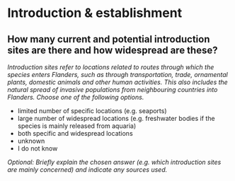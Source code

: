 # Introduction & establishment

## How many current and potential introduction sites are there and how widespread are these?

*Introduction sites refer to locations related to routes through which the species enters Flanders, such as through transportation, trade, ornamental plants, domestic animals and other human activities. This also includes the natural spread of invasive populations from neighbouring countries into Flanders. Choose one of the following options.*

- limited number of specific locations (e.g. seaports)
- large number of widespread locations (e.g. freshwater bodies if the species is mainly released from aquaria)
- both specific and widespread locations
- unknown
- I do not know

*Optional: Briefly explain the chosen answer (e.g. which introduction sites are mainly concerned) and indicate any sources used.*

&nbsp;


